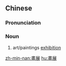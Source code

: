 {{also|画展}}
==Chinese==
{{zh-forms|s=画展}}

===Pronunciation===
{{zh-pron
|m=huàzhǎn
|c=waa6-2 zin2
|cat=n
}}

===Noun===
{{zh-noun}}

# art/paintings [[exhibition]]

[[zh-min-nan:畫展]]
[[hu:畫展]]
